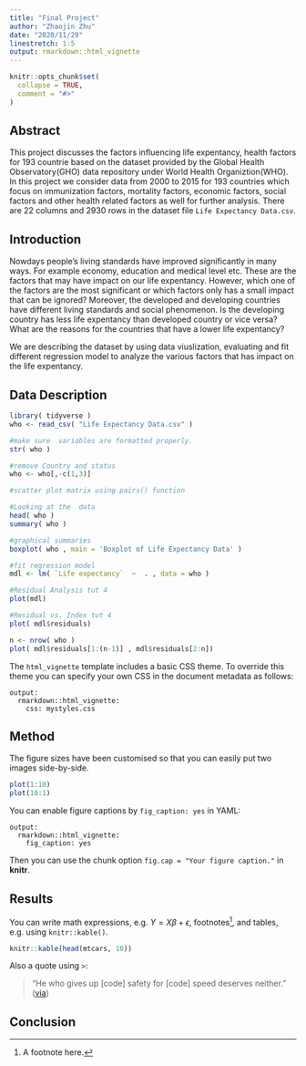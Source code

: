 ```yaml
---
title: "Final Project"
author: "Zhaojin Zhu"
date: "2020/11/29"
linestretch: 1:5
output: rmarkdown::html_vignette
---
```


```r
knitr::opts_chunk$set(
  collapse = TRUE,
  comment = "#>"
)
```
## Abstract

This project discusses the factors influencing life expentancy, health factors for 193 countrie based on the dataset provided by the Global Health Observatory(GHO) data repository under World Health Organiztion(WHO). In this project we consider data from 2000 to 2015 for 193 countries which focus on immunization factors, mortality factors, economic factors, social factors and other health related factors as well for further analysis.
There are 22 columns and 2930 rows in the dataset file `Life Expectancy Data.csv`.

## Introduction

Nowdays people's living standards have improved significantly in many ways. For example economy, education and medical level etc. These are the factors that may have impact on our life expentancy. However, which one of the factors are the most significant or which factors only has a small impact that can be ignored? Moreover, the developed and developing countries have different living standards and social phenomenon. Is the developing country has less life expentancy than developed country or vice versa? What are the reasons for the countries that have a lower life expentancy?

We are describing the dataset by using data viuslization, evaluating and fit different regression model to analyze the various factors that has impact on the life expentancy. 

## Data Description

```r
library( tidyverse )
who <- read_csv( "Life Expectancy Data.csv" )

#make sure  variables are formatted properly.
str( who )

#remove Country and status
who <- who[,-c(1,3)]

#scatter plot matrix using pairs() function

#Looking at the  data
head( who )
summary( who )

#graphical summaries
boxplot( who , main = 'Boxplot of Life Expectancy Data' )

#fit regression model
mdl <- lm( `Life expectancy`  ~  . , data = who )

#Residual Analysis tut 4
plot(mdl)

#Residual vs. Index tut 4
plot( mdl$residuals)

n <- nrow( who )
plot( mdl$residuals[1:(n-1)] , mdl$residuals[2:n])
```


The `html_vignette` template includes a basic CSS theme. To override this theme you can specify your own CSS in the document metadata as follows:

    output: 
      rmarkdown::html_vignette:
        css: mystyles.css

## Method

The figure sizes have been customised so that you can easily put two images side-by-side. 

```r
plot(1:10)
plot(10:1)
```

You can enable figure captions by `fig_caption: yes` in YAML:

    output:
      rmarkdown::html_vignette:
        fig_caption: yes

Then you can use the chunk option `fig.cap = "Your figure caption."` in **knitr**.

## Results

You can write math expressions, e.g. $Y = X\beta + \epsilon$, footnotes^[A footnote here.], and tables, e.g. using `knitr::kable()`.

```r
knitr::kable(head(mtcars, 10))
```

Also a quote using `>`:

> "He who gives up [code] safety for [code] speed deserves neither."
([via](https://twitter.com/hadleywickham/status/504368538874703872))

## Conclusion